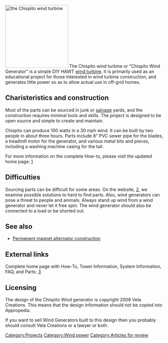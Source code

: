 [[File:Wind generator system.jpg|thumb|right|200px|the Chispito wind turbine]]
The Chispito wind turbine or "Chispito Wind Generator" is a simple DIY HAWT [[Wind turbine|wind turbine]]. It is primarily used as an educational project for those interested in wind turbine construction, and generates little power so as to allow actual use in off-grid homes. 

==Charisteristics and construction==
Most of the parts can be sourced in junk or [[salvage]] yards, and the construction requires minimal tools and skills. The project is designed to be open source and simple to create and maintain.

Chispito can produce 100 watts in a 30 mph wind.  It can be built by two people in about three hours.  Parts include 8" PVC sewer pipe for the blades, a treadmill motor for the generator, and various metal bits and pieces, including a washing machine casing for the tail.

For more information on the complete How-to, please visit the updated home page:
[http://www.velacreations.com/chispito.html]

==Difficulties==
Sourcing parts can be difficult for some areas.  On the website, [http://www.velacreations.com/parts.html], we examine possible solutions to hard to find parts.  Also, wind generators can pose a threat to people and animals.  Always stand up wind from a wind generator and never let it free spin.  The wind generator should also be connected to a load or be shorted out.

==See also==
* [[Permanent magnet alternator construction]]

== External links ==
Complete home page with How-To, Tower Information, System Information, FAQ, and Parts:
[http://www.velacreations.com/chispito.html]

==Licensing==
The design of the Chispito Wind generator is copyright 2008 Vela Creations. This means that the design information should not be copied into Appropedia. 

If you want to sell Wind Generators built to this design then you probably should consult Vela Creations or a lawyer or both.

[[Category:Projects]]
[[Category:Wind power]]
[[Category:Articles for review]]